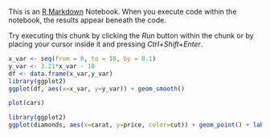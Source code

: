 This is an [R Markdown](http://rmarkdown.rstudio.com) Notebook. When you execute code within the notebook, the results appear beneath the code. 

Try executing this chunk by clicking the *Run* button within the chunk or by placing your cursor inside it and pressing *Ctrl+Shift+Enter*. 

```r
x_var <- seq(from = 0, to = 10, by = 0.1)
y_var <- 3.21*x_var - 10
df <- data.frame(x_var,y_var)
library(ggplot2)
ggplot(df, aes(x=x_var, y=y_var)) + geom_smooth()
```

```r
plot(cars)
```

```r
library(ggplot2)
ggplot(diamonds, aes(x=carat, y=price, color=cut)) + geom_point() + labs(title="Scatterplot", x="Carat", y="Price")  # add axis lables and plot title.
```

